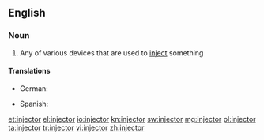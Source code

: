 ==English==

===Noun===
{{wikipedia}}
{{en-noun}}

# Any of various devices that are used to [[inject]] something

====Translations====
{{trans-top|device used to inject}}
* German: {{t|de|Einspritzdüse|f}}
{{trans-mid}}
* Spanish: {{t|es|inyector|m}}
{{trans-bottom}}

[[et:injector]]
[[el:injector]]
[[io:injector]]
[[kn:injector]]
[[sw:injector]]
[[mg:injector]]
[[pl:injector]]
[[ta:injector]]
[[tr:injector]]
[[vi:injector]]
[[zh:injector]]